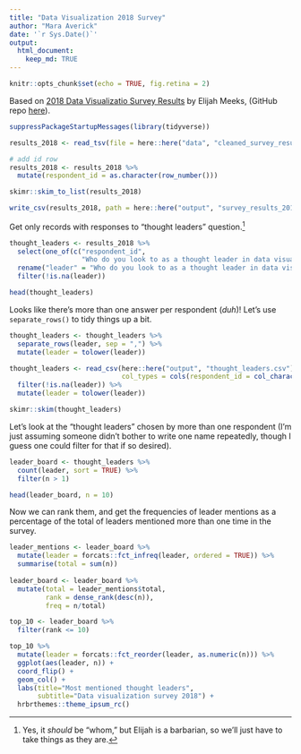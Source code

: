```yaml
---
title: "Data Visualization 2018 Survey"
author: "Mara Averick"
date: '`r Sys.Date()`'
output:
  html_document:
    keep_md: TRUE
---
```


```r
knitr::opts_chunk$set(echo = TRUE, fig.retina = 2)
```

Based on [2018 Data Visualizatio Survey Results](https://medium.com/@Elijah_Meeks/2018-data-visualization-survey-results-26a90856476b) by Elijah Meeks, (GitHub repo [here](https://github.com/emeeks/data_visualization_survey)).

```r
suppressPackageStartupMessages(library(tidyverse))
```

```r
results_2018 <- read_tsv(file = here::here("data", "cleaned_survey_results_2018.tsv"))

# add id row
results_2018 <- results_2018 %>%
  mutate(respondent_id = as.character(row_number()))
```

```r
skimr::skim_to_list(results_2018)
```


```r
write_csv(results_2018, path = here::here("output", "survey_results_2018.csv"))
```

Get only records with responses to "thought leaders" question.[^whom]

```r
thought_leaders <- results_2018 %>%
  select(one_of(c("respondent_id", 
                  "Who do you look to as a thought leader in data visualization?"))) %>%
  rename("leader" = "Who do you look to as a thought leader in data visualization?") %>%
  filter(!is.na(leader))

head(thought_leaders)
```

Looks like there's more than one answer per respondent (_duh_)! Let's use `separate_rows()` to tidy things up a bit.

```r
thought_leaders <- thought_leaders %>%
  separate_rows(leader, sep = ",") %>%
  mutate(leader = tolower(leader))
```

```r
thought_leaders <- read_csv(here::here("output", "thought_leaders.csv"),
                            col_types = cols(respondent_id = col_character())) %>%
  filter(!is.na(leader)) %>%
  mutate(leader = tolower(leader))
```

```r
skimr::skim(thought_leaders)
```

Let's look at the "thought leaders" chosen by more than one respondent (I'm just assuming someone didn't bother to write one name repeatedly, though I guess one could filter for that if so desired).

```r
leader_board <- thought_leaders %>%
  count(leader, sort = TRUE) %>%
  filter(n > 1)

head(leader_board, n = 10)
```

Now we can rank them, and get the frequencies of leader mentions as a percentage of the total of leaders mentioned more than one time in the survey.

```r
leader_mentions <- leader_board %>%
  mutate(leader = forcats::fct_infreq(leader, ordered = TRUE)) %>%
  summarise(total = sum(n))
  
leader_board <- leader_board %>%
  mutate(total = leader_mentions$total,
         rank = dense_rank(desc(n)),
         freq = n/total)
```

```r
top_10 <- leader_board %>%
  filter(rank <= 10)

top_10 %>%
  mutate(leader = forcats::fct_reorder(leader, as.numeric(n))) %>%
  ggplot(aes(leader, n)) +
  coord_flip() +
  geom_col() + 
  labs(title="Most mentioned thought leaders", 
       subtitle="Data visualization survey 2018") +
  hrbrthemes::theme_ipsum_rc()
```


[^whom]: Yes, it _should_ be "whom," but Elijah is a barbarian, so we'll just have to take things as they are.
